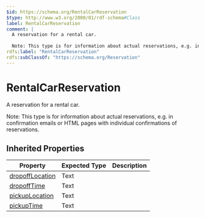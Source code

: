 ```yaml
---
$id: https://schema.org/RentalCarReservation
$type: http://www.w3.org/2000/01/rdf-schema#Class
label: RentalCarReservation
comment: |
  A reservation for a rental car.
  
  Note: This type is for information about actual reservations, e.g. in confirmation emails or HTML pages with individual confirmations of reservations.
rdfs:label: "RentalCarReservation"
rdfs:subClassOf: "https://schema.org/Reservation"
---
```


# RentalCarReservation

A reservation for a rental car.

Note: This type is for information about actual reservations, e.g. in confirmation emails or HTML pages with individual confirmations of reservations.

## Inherited Properties

| Property | Expected Type | Description |
| --- | --- | --- |
| [dropoffLocation](https://schema.org/dropoffLocation) | Text |  |
| [dropoffTime](https://schema.org/dropoffTime) | Text |  |
| [pickupLocation](https://schema.org/pickupLocation) | Text |  |
| [pickupTime](https://schema.org/pickupTime) | Text |  |
